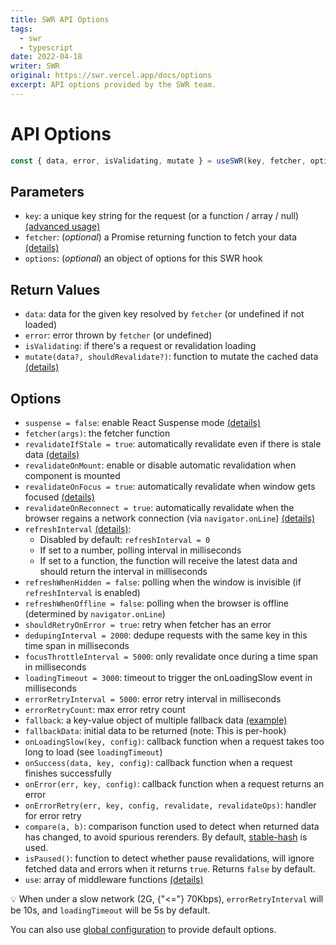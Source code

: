 ```yaml
---
title: SWR API Options
tags:
  - swr
  - typescript
date: 2022-04-18
writer: SWR
original: https://swr.vercel.app/docs/options
excerpt: API options provided by the SWR team.
---
```


# API Options

<Copy />

```js
const { data, error, isValidating, mutate } = useSWR(key, fetcher, options);
```

## Parameters

- `key`: a unique key string for the request (or a function / array / null)
  [(advanced usage)](https://swr.vercel.app/docs/conditional-fetching)
- `fetcher`: (_optional_) a Promise returning function to fetch your data
  [(details)](https://swr.vercel.app/docs/data-fetching)
- `options`: (_optional_) an object of options for this SWR hook

## Return Values

- `data`: data for the given key resolved by `fetcher` (or undefined if not loaded)
- `error`: error thrown by `fetcher` (or undefined)
- `isValidating`: if there's a request or revalidation loading
- `mutate(data?, shouldRevalidate?)`: function to mutate the cached data
  [(details)](https://swr.vercel.app/docs/mutation)

## Options

- `suspense = false`: enable React Suspense mode [(details)](https://swr.vercel.app/docs/suspense)
- `fetcher(args)`: the fetcher function
- `revalidateIfStale = true`: automatically revalidate even if there is stale data
  [(details)](https://swr.vercel.app/docs/revalidation#disable-automatic-revalidations)
- `revalidateOnMount`: enable or disable automatic revalidation when component is mounted
- `revalidateOnFocus = true`: automatically revalidate when window gets focused
  [(details)](https://swr.vercel.app/docs/revalidation)
- `revalidateOnReconnect = true`: automatically revalidate when the browser regains a network connection (via
  `navigator.onLine`) [(details)](https://swr.vercel.app/docs/revalidation)
- `refreshInterval` [(details)](https://swr.vercel.app/docs/revalidation):
  - Disabled by default: `refreshInterval = 0`
  - If set to a number, polling interval in milliseconds
  - If set to a function, the function will receive the latest data and should return the interval in milliseconds
- `refreshWhenHidden = false`: polling when the window is invisible (if `refreshInterval` is enabled)
- `refreshWhenOffline = false`: polling when the browser is offline (determined by `navigator.onLine`)
- `shouldRetryOnError = true`: retry when fetcher has an error
- `dedupingInterval = 2000`: dedupe requests with the same key in this time span in milliseconds
- `focusThrottleInterval = 5000`: only revalidate once during a time span in milliseconds
- `loadingTimeout = 3000`: timeout to trigger the onLoadingSlow event in milliseconds
- `errorRetryInterval = 5000`: error retry interval in milliseconds
- `errorRetryCount`: max error retry count
- `fallback`: a key-value object of multiple fallback data [(example)](https://swr.vercel.app/docs/with-nextjs)
- `fallbackData`: initial data to be returned (note: This is per-hook)
- `onLoadingSlow(key, config)`: callback function when a request takes too long to load (see `loadingTimeout`)
- `onSuccess(data, key, config)`: callback function when a request finishes successfully
- `onError(err, key, config)`: callback function when a request returns an error
- `onErrorRetry(err, key, config, revalidate, revalidateOps)`: handler for error retry
- `compare(a, b)`: comparison function used to detect when returned data has changed, to avoid spurious rerenders. By
  default, [stable-hash](https://github.com/shuding/stable-hash) is used.
- `isPaused()`: function to detect whether pause revalidations, will ignore fetched data and errors when it returns
  `true`. Returns `false` by default.
- `use`: array of middleware functions [(details)](https://swr.vercel.app/docs/middleware)

<Callout>
	💡 When under a slow network (2G, {"<="} 70Kbps), <code className="code text-primary">errorRetryInterval</code> will
	be 10s, and
	<code className="code text-primary">loadingTimeout</code> will be 5s by default.
</Callout>

You can also use [global configuration](https://swr.vercel.app/docs/global-configuration) to provide default options.
